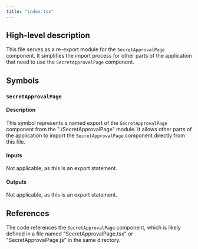 ```yaml
---
title: "index.tsx"
---
```


## High-level description
This file serves as a re-export module for the `SecretApprovalPage` component. It simplifies the import process for other parts of the application that need to use the `SecretApprovalPage` component.

## Symbols

### `SecretApprovalPage`
#### Description
This symbol represents a named export of the `SecretApprovalPage` component from the "./SecretApprovalPage" module. It allows other parts of the application to import the `SecretApprovalPage` component directly from this file.

#### Inputs
Not applicable, as this is an export statement.

#### Outputs
Not applicable, as this is an export statement.

## References
The code references the `SecretApprovalPage` component, which is likely defined in a file named "SecretApprovalPage.tsx" or "SecretApprovalPage.js" in the same directory.